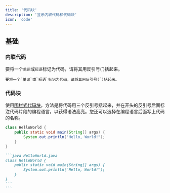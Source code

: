 ```yaml
---
title: '代码块'
description: '显示内联代码和代码块'
icon: 'code'
---
```


## 基础

### 内联代码

要将一个`单词`或`短语`标记为代码，请将其用反引号(`)括起来。

```
要将一个`单词`或`短语`标记为代码，请将其用反引号(`)括起来。
```

### 代码块

使用[围栏式代码块](https://www.markdownguide.org/extended-syntax/#fenced-code-blocks)，方法是将代码用三个反引号括起来，并在开头的反引号后面标注代码片段的编程语言，以获得语法高亮。您还可以选择在编程语言后面写上代码的名称。

```java HelloWorld.java
class HelloWorld {
    public static void main(String[] args) {
        System.out.println("Hello, World!");
    }
}
```

````md
```java HelloWorld.java
class HelloWorld {
    public static void main(String[] args) {
        System.out.println("Hello, World!");
    }
}
```
```
